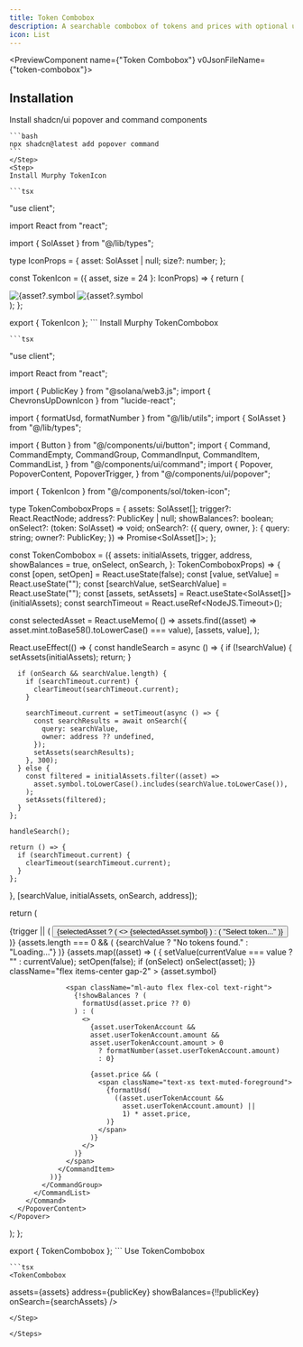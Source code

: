 ```yaml
---
title: Token Combobox
description: A searchable combobox of tokens and prices with optional user balances.
icon: List
---
```


<PreviewComponent name={"Token Combobox"} v0JsonFileName={"token-combobox"}>
  <TokenCombobox assets={[]} className="max-w-md" />
</PreviewComponent>

## Installation

<Steps>
    <Step>
    Install shadcn/ui popover and command components

    ```bash
    npx shadcn@latest add popover command
    ```
    </Step>
    <Step>
    Install Murphy TokenIcon

    ```tsx

"use client";

import React from "react";

import { SolAsset } from "@/lib/types";

type IconProps = {
asset: SolAsset | null;
size?: number;
};

const TokenIcon = ({ asset, size = 24 }: IconProps) => {
return (

<div
  className="relative shrink-0 rounded-full border border-border bg-background p-0"
  style={{
    width: size + 2,
    height: size + 2,
  }}
>
  <img
    src="/token-icons/placeholder.jpg"
    alt={asset?.symbol ?? asset?.mint.toBase58() ?? ""}
    width={size}
    height={size}
    className="absolute inset-0 rounded-full"
  />
  <img
    src={asset?.image ?? ""}
    alt={asset?.symbol ?? asset?.mint.toBase58() ?? ""}
    width={size}
    height={size}
    className="absolute inset-0 rounded-full"
    style={{
      width: size,
      height: size,
    }}
  />
</div>
); };

export { TokenIcon };
    ```
    </Step>
    <Step>
    Install Murphy TokenCombobox

    ```tsx

"use client";

import React from "react";

import { PublicKey } from "@solana/web3.js";
import { ChevronsUpDownIcon } from "lucide-react";

import { formatUsd, formatNumber } from "@/lib/utils";
import { SolAsset } from "@/lib/types";

import { Button } from "@/components/ui/button";
import {
  Command,
  CommandEmpty,
  CommandGroup,
  CommandInput,
  CommandItem,
  CommandList,
} from "@/components/ui/command";
import {
  Popover,
  PopoverContent,
  PopoverTrigger,
} from "@/components/ui/popover";

import { TokenIcon } from "@/components/sol/token-icon";

type TokenComboboxProps = {
assets: SolAsset[];
trigger?: React.ReactNode;
address?: PublicKey | null;
showBalances?: boolean;
onSelect?: (token: SolAsset) => void;
onSearch?: ({
query,
owner,
}: {
query: string;
owner?: PublicKey;
}) => Promise<SolAsset[]>;
};

const TokenCombobox = ({
assets: initialAssets,
trigger,
address,
showBalances = true,
onSelect,
onSearch,
}: TokenComboboxProps) => {
const [open, setOpen] = React.useState(false);
const [value, setValue] = React.useState("");
const [searchValue, setSearchValue] = React.useState("");
const [assets, setAssets] = React.useState<SolAsset[]>(initialAssets);
const searchTimeout = React.useRef<NodeJS.Timeout>();

const selectedAsset = React.useMemo(
() => assets.find((asset) => asset.mint.toBase58().toLowerCase() === value),
[assets, value],
);

React.useEffect(() => {
const handleSearch = async () => {
if (!searchValue) {
setAssets(initialAssets);
return;
}

      if (onSearch && searchValue.length) {
        if (searchTimeout.current) {
          clearTimeout(searchTimeout.current);
        }

        searchTimeout.current = setTimeout(async () => {
          const searchResults = await onSearch({
            query: searchValue,
            owner: address ?? undefined,
          });
          setAssets(searchResults);
        }, 300);
      } else {
        const filtered = initialAssets.filter((asset) =>
          asset.symbol.toLowerCase().includes(searchValue.toLowerCase()),
        );
        setAssets(filtered);
      }
    };

    handleSearch();

    return () => {
      if (searchTimeout.current) {
        clearTimeout(searchTimeout.current);
      }
    };

}, [searchValue, initialAssets, onSearch, address]);

return (

<Popover open={open} onOpenChange={setOpen}>
<PopoverTrigger asChild>
{trigger || (
<Button
            variant="outline"
            role="combobox"
            size="lg"
            aria-expanded={open}
            className="h-12 w-[300px] justify-start gap-2.5 px-3 font-medium"
          >
{selectedAsset ? (
<>
<TokenIcon asset={selectedAsset} />
{selectedAsset.symbol}
</>
) : (
"Select token..."
)}
<ChevronsUpDownIcon size={16} className="ml-auto opacity-50" />
</Button>
)}
</PopoverTrigger>
<PopoverContent className="w-[300px] p-0">
<Command shouldFilter={false}>
<CommandInput
            placeholder="Search tokens..."
            value={searchValue}
            onValueChange={setSearchValue}
          />
<CommandList>
{assets.length === 0 && (
<CommandEmpty>
{searchValue ? "No tokens found." : "Loading..."}
</CommandEmpty>
)}
<CommandGroup>
{assets.map((asset) => (
<CommandItem
key={asset.mint.toBase58()}
value={asset.mint.toBase58().toLowerCase()}
onSelect={(currentValue) => {
setValue(currentValue === value ? "" : currentValue);
setOpen(false);
if (onSelect) onSelect(asset);
}}
className="flex items-center gap-2" >
<TokenIcon asset={asset} />
{asset.symbol}

                  <span className="ml-auto flex flex-col text-right">
                    {!showBalances ? (
                      formatUsd(asset.price ?? 0)
                    ) : (
                      <>
                        {asset.userTokenAccount &&
                        asset.userTokenAccount.amount &&
                        asset.userTokenAccount.amount > 0
                          ? formatNumber(asset.userTokenAccount.amount)
                          : 0}

                        {asset.price && (
                          <span className="text-xs text-muted-foreground">
                            {formatUsd(
                              ((asset.userTokenAccount &&
                                asset.userTokenAccount.amount) ||
                                1) * asset.price,
                            )}
                          </span>
                        )}
                      </>
                    )}
                  </span>
                </CommandItem>
              ))}
            </CommandGroup>
          </CommandList>
        </Command>
      </PopoverContent>
    </Popover>

);
};

export { TokenCombobox };
    ```
    </Step>
    <Step>
    Use TokenCombobox

    ```tsx
    <TokenCombobox

assets={assets}
address={publicKey}
showBalances={!!publicKey}
onSearch={searchAssets}
/>
```
</Step>

</Steps>
